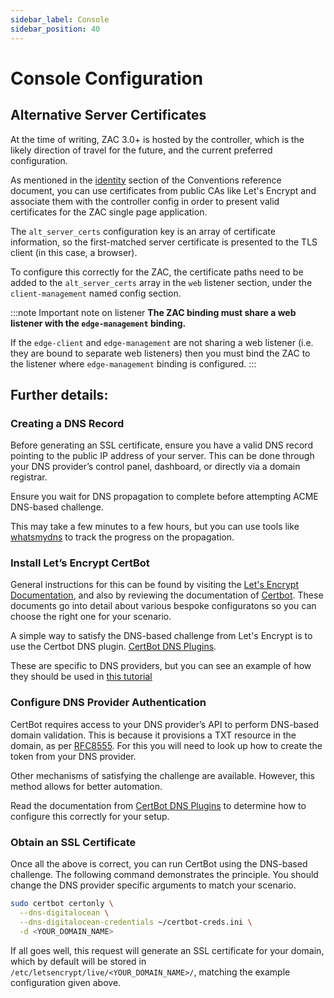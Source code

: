 ```yaml
---
sidebar_label: Console
sidebar_position: 40
---
```



# Console Configuration

## Alternative Server Certificates

At the time of writing, ZAC 3.0+ is hosted by the controller, which is the likely direction of travel
for the future, and the current preferred configuration.

As mentioned in the [identity](conventions.md#identity) section of the Conventions reference document, you can
use certificates from public CAs like Let's Encrypt and associate them with the controller config in order to
present valid certificates for the ZAC single page application.

The `alt_server_certs` configuration key is an array of certificate information, so the first-matched server
certificate is presented to the TLS client (in this case, a browser).

To configure this correctly for the ZAC, the certificate paths need to be added to the `alt_server_certs` array
in the `web` listener section, under the `client-management` named config section.

<ConsolePublicCertsBasicSteps />

:::note Important note on listener
__The ZAC binding must share a web listener with the `edge-management` binding.__

If the `edge-client` and `edge-management` are not sharing a web listener (i.e. they are bound to separate
web listeners) then you must bind the ZAC to the listener where `edge-management` binding is configured.
:::

## Further details:

### Creating a DNS Record

Before generating an SSL certificate, ensure you have a valid DNS record pointing to the public IP address of
your server. This can be done through your DNS provider’s control panel, dashboard, or directly via a domain
registrar.

Ensure you wait for DNS propagation to complete before attempting ACME DNS-based challenge.

This may take a few minutes to a few hours, but you can use tools like [whatsmydns](https://whatsmydns.com/)
to track the progress on the propagation.

### Install Let’s Encrypt CertBot

General instructions for this can be found by visiting the
[Let's Encrypt Documentation](https://letsencrypt.org/docs/), and  also by reviewing the documentation of
[Certbot](https://certbot.eff.org/instructions). These documents go into detail about various bespoke
configuratons so you can choose the right one for your scenario.

A simple way to satisfy the DNS-based challenge from Let's Encrypt is to use the Certbot DNS plugin.
[CertBot DNS Plugins](https://eff-certbot.readthedocs.io/en/latest/using.html#dns-plugins).

These are specific to DNS providers, but you can see an example of how they should be used in
[this tutorial](https://www.digitalocean.com/community/tutorials/how-to-create-let-s-encrypt-wildcard-certificates-with-certbot)

### Configure DNS Provider Authentication

CertBot requires access to your DNS provider’s API to perform DNS-based domain validation. This is because
it provisions a TXT resource in the domain, as per [RFC8555](https://datatracker.ietf.org/doc/html/rfc8555#section-8.4).
For this you will need to look up how to create the token from your DNS provider.

Other mechanisms of satisfying the challenge are available. However, this method allows for better automation.

Read the documentation from [CertBot DNS Plugins](https://eff-certbot.readthedocs.io/en/latest/using.html#dns-plugins)
to determine how to configure this correctly for your setup.

### Obtain an SSL Certificate

Once all the above is correct, you can run CertBot using the DNS-based challenge. The following command
demonstrates the principle. You should change the DNS provider specific arguments to match your scenario.

```bash
sudo certbot certonly \
  --dns-digitalocean \
  --dns-digitalocean-credentials ~/certbot-creds.ini \
  -d <YOUR_DOMAIN_NAME>
```

If all goes well, this request will generate an SSL certificate for your domain, which by default
will be stored in `/etc/letsencrypt/live/<YOUR_DOMAIN_NAME>/`, matching the example configuration given above.

<Wizardly></Wizardly>
